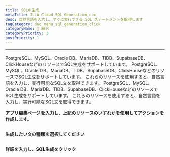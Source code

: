 ```yaml
---
title: SQLの生成
metaTitle: ILLA Cloud SQL Generation doc
desc: 自然言語を入力し、すぐに実行できる SQL ステートメントを取得します
tagCategory: doc_menu_sql_generation_click
categoryName: 🔨 統合
categoryPriority: 3
postPriority: 1
---
```


* * *

<Heading hidden>SQL生成</Heading>

PostgreSQL、MySQL、Oracle DB、MariaDB、TIDB、SupabaseDB、ClickHouseなどのリソースでSQL生成をサポートしています。 PostgreSQL、MySQL、Oracle DB、MariaDB、TIDB、SupabaseDB、ClickHouseなどのリソースでSQL生成をサポートしています。 これらのリソースを使用すると、自然言語を入力し、実行可能なSQL文を取得できます。 PostgreSQL、MySQL、Oracle DB、MariaDB、TIDB、SupabaseDB、ClickHouseなどのリソースでSQL生成をサポートしています。 これらのリソースを使用すると、自然言語を入力し、実行可能なSQL文を取得できます。 

**アプリ編集ページを入力し、上記のリソースのいずれかを使用してアクションを作成します。** 

<img src='https://cdn.illacloud.com/official-website/img/docs/assemble/sql_generate.png' alt="" />

**生成したい文の種類を選択してください**

<img src='https://cdn.illacloud.com/official-website/img/docs/assemble/sql_generate(1).gif' alt="" />

**詳細を入力し、SQL生成をクリック**

<img src='https://cdn.illacloud.com/official-website/img/docs/assemble/sql_generate(2).png' alt="" />
